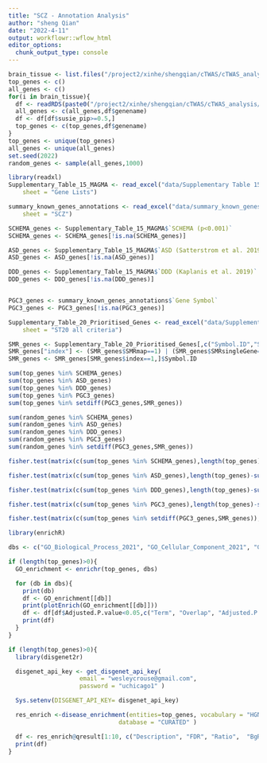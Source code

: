 ```yaml
---
title: "SCZ - Annotation Analysis"
author: "sheng Qian"
date: "2022-4-11"
output: workflowr::wflow_html
editor_options:
  chunk_output_type: console
---
```


```r
brain_tissue <- list.files("/project2/xinhe/shengqian/cTWAS/cTWAS_analysis/data/SCZ_2014_EUR/")
top_genes <- c()
all_genes <- c()
for(i in brain_tissue){
  df <- readRDS(paste0("/project2/xinhe/shengqian/cTWAS/cTWAS_analysis/data/SCZ_2014_EUR/",i,"/SCZ_",i,"_ctwas_gene_res.RDS"))
  all_genes <- c(all_genes,df$genename)
  df <- df[df$susie_pip>=0.5,]
  top_genes <- c(top_genes,df$genename)
}
top_genes <- unique(top_genes)
all_genes <- unique(all_genes)
set.seed(2022)
random_genes <- sample(all_genes,1000)
```

```r
library(readxl)
Supplementary_Table_15_MAGMA <- read_excel("data/Supplementary Table 15 - MAGMA.xlsx", 
    sheet = "Gene Lists")

summary_known_genes_annotations <- read_excel("data/summary_known_genes_annotations.xlsx", 
    sheet = "SCZ")

SCHEMA_genes <- Supplementary_Table_15_MAGMA$`SCHEMA (p<0.001)`
SCHEMA_genes <- SCHEMA_genes[!is.na(SCHEMA_genes)]

ASD_genes <- Supplementary_Table_15_MAGMA$`ASD (Satterstrom et al. 2019)`
ASD_genes <- ASD_genes[!is.na(ASD_genes)]

DDD_genes <- Supplementary_Table_15_MAGMA$`DDD (Kaplanis et al. 2019)`
DDD_genes <- DDD_genes[!is.na(DDD_genes)]


PGC3_genes <- summary_known_genes_annotations$`Gene Symbol`
PGC3_genes <- PGC3_genes[!is.na(PGC3_genes)]
```

```r
Supplementary_Table_20_Prioritised_Genes <- read_excel("data/Supplementary Table 20 - Prioritised Genes.xlsx", 
    sheet = "ST20 all criteria")

SMR_genes <- Supplementary_Table_20_Prioritised_Genes[,c("Symbol.ID","SMRmap","SMRsingleGene","HI.C.SMR")]
SMR_genes["index"] <- (SMR_genes$SMRmap==1) | (SMR_genes$SMRsingleGene==1) | (SMR_genes$HI.C.SMR==1)
SMR_genes <- SMR_genes[SMR_genes$index==1,]$Symbol.ID
```

```r
sum(top_genes %in% SCHEMA_genes)
sum(top_genes %in% ASD_genes)
sum(top_genes %in% DDD_genes)
sum(top_genes %in% PGC3_genes)
sum(top_genes %in% setdiff(PGC3_genes,SMR_genes))
```

```r
sum(random_genes %in% SCHEMA_genes)
sum(random_genes %in% ASD_genes)
sum(random_genes %in% DDD_genes)
sum(random_genes %in% PGC3_genes)
sum(random_genes %in% setdiff(PGC3_genes,SMR_genes))
```

```r
fisher.test(matrix(c(sum(top_genes %in% SCHEMA_genes),length(top_genes)-sum(top_genes %in% SCHEMA_genes),sum(random_genes %in% SCHEMA_genes),1000-sum(random_genes %in% SCHEMA_genes)),ncol=2))

fisher.test(matrix(c(sum(top_genes %in% ASD_genes),length(top_genes)-sum(top_genes %in% ASD_genes),sum(random_genes %in% ASD_genes),1000-sum(random_genes %in% ASD_genes)),ncol=2))

fisher.test(matrix(c(sum(top_genes %in% DDD_genes),length(top_genes)-sum(top_genes %in% DDD_genes),sum(random_genes %in% DDD_genes),1000-sum(random_genes %in% DDD_genes)),ncol=2))

fisher.test(matrix(c(sum(top_genes %in% PGC3_genes),length(top_genes)-sum(top_genes %in% PGC3_genes),sum(random_genes %in% PGC3_genes),1000-sum(random_genes %in% PGC3_genes)),ncol=2))

fisher.test(matrix(c(sum(top_genes %in% setdiff(PGC3_genes,SMR_genes)),length(top_genes)-sum(top_genes %in% setdiff(PGC3_genes,SMR_genes)),sum(random_genes %in% setdiff(PGC3_genes,SMR_genes)),1000-sum(random_genes %in% setdiff(PGC3_genes,SMR_genes))),ncol=2))
```

```r
library(enrichR)

dbs <- c("GO_Biological_Process_2021", "GO_Cellular_Component_2021", "GO_Molecular_Function_2021")

if (length(top_genes)>0){
  GO_enrichment <- enrichr(top_genes, dbs)

  for (db in dbs){
    print(db)
    df <- GO_enrichment[[db]]
    print(plotEnrich(GO_enrichment[[db]]))
    df <- df[df$Adjusted.P.value<0.05,c("Term", "Overlap", "Adjusted.P.value", "Genes")]
    print(df)
  }
}
```

```r
if (length(top_genes)>0){
  library(disgenet2r)

  disgenet_api_key <- get_disgenet_api_key(
                    email = "wesleycrouse@gmail.com",
                    password = "uchicago1" )

  Sys.setenv(DISGENET_API_KEY= disgenet_api_key)

  res_enrich <-disease_enrichment(entities=top_genes, vocabulary = "HGNC",
                               database = "CURATED" )

  df <- res_enrich@qresult[1:10, c("Description", "FDR", "Ratio",  "BgRatio")]
  print(df)
}
```
